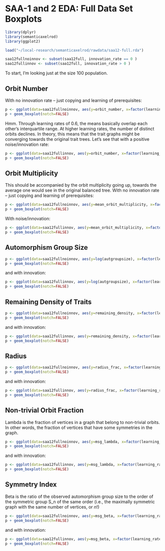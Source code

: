 # SAA-1 and 2 EDA:  Full Data Set Boxplots #

```r
library(dplyr)
library(semanticaxelrod)
library(ggplot2)

load("~/local-research/semanticaxelrod/rawdata/saa12-full.rda")

saa12fullnoinnov <- subset(saa12full, innovation_rate == 0 )
saa12fullinnov <- subset(saa12full, innovation_rate > 0 )

```

To start, I'm looking just at the size 100 population. 

## Orbit Number ##

With no innovation rate -- just copying and learning of prerequisites:

```r

p <- ggplot(data=saa12fullnoinnov, aes(y=orbit_number, x=factor(learning_rate), fill=factor(num_trait_trees)))
p + geom_boxplot(notch=FALSE)

```

Hmm.  Through learning rates of 0.6, the means basically overlap each other's interquartile range.  At higher learning rates, the number of distinct orbits declines.  In theory, this means that the trait graphs might be converging towards the original trait trees.  Let's see that with a positive noise/innovation rate:

```r

p <- ggplot(data=saa12fullinnov, aes(y=orbit_number, x=factor(learning_rate), fill=factor(num_trait_trees)))
p + geom_boxplot(notch=FALSE)

```


## Orbit Multiplicity ##

This should be accompanied by the orbit multiplicity going up, towards the average one would see in the original balanced tree.  With no innovation rate -- just copying and learning of prerequisites:

```r

p <- ggplot(data=saa12fullnoinnov, aes(y=mean_orbit_multiplicity, x=factor(learning_rate), fill=factor(num_trait_trees)))
p + geom_boxplot(notch=FALSE)

```


With noise/innovation:

```r

p <- ggplot(data=saa12fullinnov, aes(y=mean_orbit_multiplicity, x=factor(learning_rate), fill=factor(num_trait_trees)))
p + geom_boxplot(notch=FALSE)

```


## Automorphism Group Size ##


```r

p <- ggplot(data=saa12fullnoinnov, aes(y=log(autgroupsize), x=factor(learning_rate), fill=factor(num_trait_trees)))
p + geom_boxplot(notch=FALSE)

```

and with innovation:


```r

p <- ggplot(data=saa12fullinnov, aes(y=log(autgroupsize), x=factor(learning_rate), fill=factor(num_trait_trees)))
p + geom_boxplot(notch=FALSE)

```


## Remaining Density of Traits ##


```r

p <- ggplot(data=saa12fullnoinnov, aes(y=remaining_density, x=factor(learning_rate), fill=factor(num_trait_trees)))
p + geom_boxplot(notch=FALSE)

```

and with innovation:


```r

p <- ggplot(data=saa12fullinnov, aes(y=remaining_density, x=factor(learning_rate), fill=factor(num_trait_trees)))
p + geom_boxplot(notch=FALSE)

```

## Radius ##


```r

p <- ggplot(data=saa12fullnoinnov, aes(y=radius_frac, x=factor(learning_rate), fill=factor(num_trait_trees)))
p + geom_boxplot(notch=FALSE)

```

and with innovation:


```r

p <- ggplot(data=saa12fullinnov, aes(y=radius_frac, x=factor(learning_rate), fill=factor(num_trait_trees)))
p + geom_boxplot(notch=FALSE)

```


## Non-trivial Orbit Fraction ##

Lambda is the fraction of vertices in a graph that belong to non-trivial orbits.  In other words, the fraction of vertices that have some symmetries in the graph.  

```r

p <- ggplot(data=saa12fullnoinnov, aes(y=msg_lambda, x=factor(learning_rate), fill=factor(num_trait_trees)))
p + geom_boxplot(notch=FALSE)

```

and with innovation:


```r

p <- ggplot(data=saa12fullinnov, aes(y=msg_lambda, x=factor(learning_rate), fill=factor(num_trait_trees)))
p + geom_boxplot(notch=FALSE)

```

## Symmetry Index ##

Beta is the ratio of the observed automorphism group size to the order of the symmetric group S_n of the same order (i.e., the maximally symmetric graph with the same number of vertices, or $n!$)

```r

p <- ggplot(data=saa12fullnoinnov, aes(y=msg_beta, x=factor(learning_rate), fill=factor(num_trait_trees)))
p + geom_boxplot(notch=FALSE)

```

and with innovation:


```r

p <- ggplot(data=saa12fullinnov, aes(y=msg_beta, x=factor(learning_rate), fill=factor(num_trait_trees)))
p + geom_boxplot(notch=FALSE)

```




